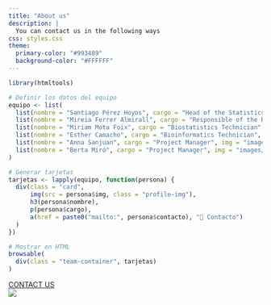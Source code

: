 ---
title: "About us"
description: |
  You can contact us in the following ways
css: styles.css
theme:
  primary-color: "#993489"
  background-color: "#FFFFFF"
---


```{r, echo=FALSE}
library(htmltools)

# Definir los datos del equipo
equipo <- list(
  list(nombre = "Santiago Pérez Hoyos", cargo = "Head of the Statistics and Bioinformatics Unit", img = "images/santiago.png", contacto = "santi.perezhoyos@vhir.org"),
  list(nombre = "Mireia Ferrer Almirall", cargo = "Responsible of the Bioinformatics Platform", img = "images/mireia.jpg", contacto = "mireia.ferrer@vhir.org"),
  list(nombre = "Miriam Mota Foix", cargo = "Biostatistics Technician", img = "images/miriam.jpg", contacto = "miriam.mota@vhir.org"),
  list(nombre = "Esther Camacho", cargo = "Bioinformatics Technician", img = "images/esther.jpg", contacto = "esther.camacho@vhir.org"),
  list(nombre = "Anna Sanjuan", cargo = "Project Manager", img = "images/annasj.jpeg", contacto = "anna.sanjuan@vhir.org"),
  list(nombre = "Berta Miró", cargo = "Project Manager", img = "images/bertamc.jpeg", contacto = "berta.miro@vhir.org")
)

# Generar tarjetas
tarjetas <- lapply(equipo, function(persona) {
  div(class = "card",
      img(src = persona$img, class = "profile-img"),
      h3(persona$nombre),
      p(persona$cargo),
      a(href = paste0("mailto:", persona$contacto), "📧 Contacto")
  )
})

# Mostrar en HTML
browsable(
  div(class = "team-container", tarjetas)
)
```





<!-- Add font awesome icons -->
<p style="text-align: center;">
<!-- A work by <a href="http://www.ueb.vhir.org"> UEB</a> <br> -->

<a href="mailto:ueb@vhir.org">CONTACT US </a> <br>
![](images/Logo_VHIR_HUVH_blanco_fondo_lila_JMC_2.png)


